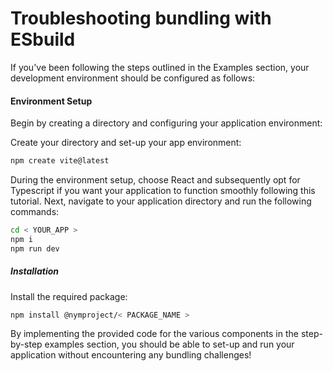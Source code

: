 # Troubleshooting bundling with ESbuild

If you've been following the steps outlined in the Examples section, your development environment should be configured as follows:

#### Environment Setup
Begin by creating a directory and configuring your application environment:

Create your directory and set-up your app environment:
```bash
npm create vite@latest
```
During the environment setup, choose React and subsequently opt for Typescript if you want your application to function smoothly following this tutorial. Next, navigate to your application directory and run the following commands:
```bash
cd < YOUR_APP >
npm i 
npm run dev
```

##### Installation
Install the required package:
```bash
npm install @nymproject/< PACKAGE_NAME >
```

By implementing the provided code for the various components in the step-by-step examples section, you should be able to set-up and run your application without encountering any bundling challenges!
